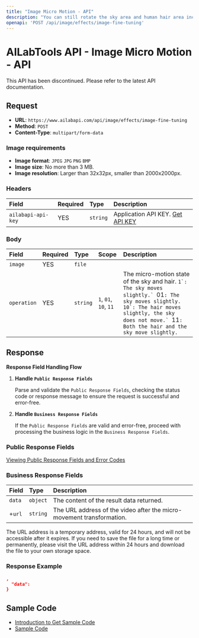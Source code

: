 ```yaml
---
title: "Image Micro Motion - API"
description: "You can still rotate the sky area and human hair area included in the input image to get a micro-motion AVI format video."
openapi: 'POST /api/image/effects/image-fine-tuning'
---
```


# AILabTools API - Image Micro Motion - API

This API has been discontinued. Please refer to the latest API documentation.

## Request

- **URL**: `https://www.ailabapi.com/api/image/effects/image-fine-tuning`
- **Method**: `POST`
- **Content-Type**: `multipart/form-data`

### Image requirements

- **Image format**: `JPEG` `JPG` `PNG` `BMP`
- **Image size**: No more than 3 MB.
- **Image resolution**: Larger than 32x32px, smaller than 2000x2000px.

### Headers

| Field              | Required | Type     | Description                                        |
|:-------------------|:---------|:---------|:---------------------------------------------------|
| `ailabapi-api-key` | YES      | `string` | Application API KEY. [Get API KEY](/doc/get-api-key) |

### Body

| Field       | Required | Type     | Scope                                                  | Description                                                                                                                                                                                                                                     |
|:------------|:---------|:---------|:-------------------------------------------------------|:------------------------------------------------------------------------------------------------------------------------------------------------------------------------------------------------------------------------------------------------|
| `image`     | YES      | `file`   |                                                        |                                                                                                                                                                                                                                                 |
| `operation` | YES      | `string` | ``1``, ``01``, ``10``, ``11`` | The micro-motion state of the sky and hair. ``1`: The sky moves slightly.` ``01`: The sky moves slightly.` ``10`: The hair moves slightly, the sky does not move.` ``11`: Both the hair and the sky move slightly.` |

## Response

**Response Field Handling Flow**

1. **Handle `Public Response Fields`**

   Parse and validate the `Public Response Fields`, checking the status code or response message to ensure the request is successful and error-free.

2. **Handle `Business Response Fields`**

   If the `Public Response Fields` are valid and error-free, proceed with processing the business logic in the `Business Response Fields`.

### Public Response Fields

<a href="/doc/response-description" target="_blank">Viewing Public Response Fields and Error Codes</a>

### Business Response Fields

| Field  | Type     | Description                                                           |
|:-------|:---------|:----------------------------------------------------------------------|
| `data` | `object` | The content of the result data returned.                              |
| +`url` | `string` | The URL address of the video after the micro-movement transformation. |

The URL address is a temporary address, valid for 24 hours, and will not be accessible after it expires. If you need to save the file for a long time or permanently, please visit the URL address within 24 hours and download the file to your own storage space.

### Response Example

```json
,
  "data":           
}
```

## Sample Code

- [Introduction to Get Sample Code](get-sample-code)
- [Sample Code][PostmanURL]

[PostmanURL]: https://documenter.getpostman.com/view/26387069/2s93JxqgHE#202b16d4-c8e9-455e-ab8a-7ae2b4a051bb